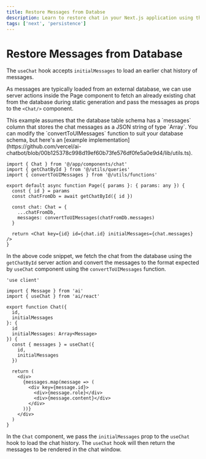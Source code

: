 ```yaml
---
title: Restore Messages from Databse
description: Learn to restore chat in your Next.js application using the AI SDK and Next.js
tags: ['next', 'persistence']
---
```


# Restore Messages from Database

The `useChat` hook accepts `initialMessages` to load an earlier chat history of messages.

As messages are typically loaded from an external database, we can use server actions inside the Page component to fetch an already existing chat from the database during static generation and pass the messages as props to the `<Chat/>` component.

<Note>
This example assumes that the database table schema has a `messages` column that stores the chat messages as a JSON string of type `Array<CoreMessage>`. You can modify the `convertToUIMessages` function to suit your database schema, but here's an [example implementation](https://github.com/vercel/ai-chatbot/blob/00b125378c998d19ef60b73fe576df0fe5a0e9d4/lib/utils.ts).
</Note>

```tsx filename="@/app/chat/[id]/page.tsx"
import { Chat } from '@/app/components/chat'
import { getChatById } from '@/utils/queries'
import { convertToUIMessages } from '@/utils/functions'

export default async function Page({ params }: { params: any }) {
  const { id } = params
  const chatFromDb = await getChatById({ id })

  const chat: Chat = {
    ...chatFromDb,
    messages: convertToUIMessages(chatFromDb.messages)
  }

  return <Chat key={id} id={chat.id} initialMessages={chat.messages} />
}
```

In the above code snippet, we fetch the chat from the database using the `getChatById` server action and convert the messages to the format expected by `useChat` component using the `convertToUIMessages` function.

```tsx filename="@/app/components/chat.tsx"
'use client'

import { Message } from 'ai'
import { useChat } from 'ai/react'

export function Chat({
  id,
  initialMessages
}: {
  id
  initialMessages: Array<Message>
}) {
  const { messages } = useChat({
    id,
    initialMessages
  })

  return (
    <div>
      {messages.map(message => (
        <div key={message.id}>
          <div>{message.role}</div>
          <div>{message.content}</div>
        </div>
      ))}
    </div>
  )
}
```

In the `Chat` component, we pass the `initialMessages` prop to the `useChat` hook to load the chat history. The `useChat` hook will then return the messages to be rendered in the chat window.
